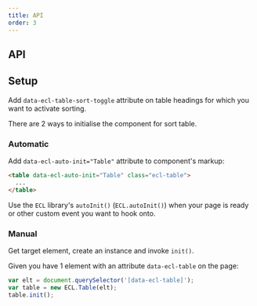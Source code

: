 ```yaml
---
title: API
order: 3
---
```



## API

<TableJSDoc />

## Setup

Add `data-ecl-table-sort-toggle` attribute on table headings for which you want to activate sorting.

There are 2 ways to initialise the component for sort table.

### Automatic

Add `data-ecl-auto-init="Table"` attribute to component's markup:

```html
<table data-ecl-auto-init="Table" class="ecl-table">
  ...
</table>
```

Use the `ECL` library's `autoInit()` (`ECL.autoInit()`) when your page is ready or other custom event you want to hook onto.

### Manual

Get target element, create an instance and invoke `init()`.

Given you have 1 element with an attribute `data-ecl-table` on the page:

```js
var elt = document.querySelector('[data-ecl-table]');
var table = new ECL.Table(elt);
table.init();
```
